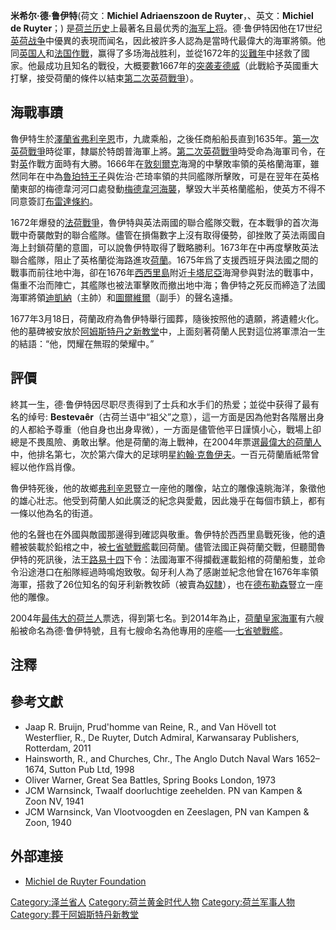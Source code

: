 {{noteTA
|1=zh:梅德韋;zh-hans:梅德韦;zh-tw:麥德威;
|2=zh:敦刻爾克;zh-hans:敦刻尔克; zh-hant:敦克爾克; zh-hk:鄧扣克;
|3=zh-tw:敘拉古;zh-hans:锡拉库扎;
|4=zh-tw:夫利辛亨;zh-hans:弗利辛恩;
}}
{{Infobox military person
|name          = 米希尔·德·鲁伊特
|image         = Bol, Michiel de Ruyter.jpg
|caption       = 米希尔·德·鲁伊特，1667年费迪南德·波尔所绘
|birth_date    = 1607年3月24日
|birth_place   = [[荷兰共和国|荷兰共和国]][[泽兰省|泽兰省]][[弗利辛恩|弗利辛恩]]
|death_date    = {{Death date and age|df=y|1676|4|29|1607|3|24}}
|death_place   = [[锡拉库扎|锡拉库扎]]湾(在[[奥古斯塔海战|奥古斯塔海战]]中被一枚炮弹重伤)
|placeofburial = [[阿姆斯特丹|阿姆斯特丹]][[新教堂_(阿姆斯特丹)|新教堂]]
|nickname      = ''Bestevaêr''（祖父）
|birth_name    = 米希尔·德·鲁伊特
|allegiance    = [[File:Statenvlag.svg|23px]] [[荷兰共和国|荷兰共和国]]
|branch        = 
|serviceyears  = 1637–1676
|battles       = '''[[葡萄牙王政復古戰爭|葡萄牙王政復古戰爭]]'''<br>[[1641年11月4日行动|1641年11月4日行动]]<br>'''[[第一次英荷战争|第一次英荷战争]]'''<br>[[普利茅斯战役|普利茅斯战役]]<br>[[Battle_of_the_Kentish_Knock|Battle of the Kentish Knock]]<br>[[Battle_of_Dungeness|Battle of Dungeness]]<br>[[Battle_of_Portland|Battle of Portland]]<br>[[Battle_of_the_Gabbard|Battle of the Gabbard]]<br>[[Battle_of_Scheveningen|Battle of Scheveningen]]<br>'''[[第二次英荷战争|第二次英荷战争]]'''<br>[[Four_Days_Battle|Four Days Battle]]<br>[[St._James's_Day_Battle|St. James's Day Battle]]<br>[[突袭梅德韦港|突袭梅德韦港]]<br>'''[[第三次英荷战争|第三次英荷战争]]'''<br>[[Battle_of_Solebay|Battle of Solebay]]<br>[[Battle_of_Schooneveld|Battle of Schooneveld]]<br>'''[[法荷战争|法荷战争]]'''<br>[[Battle_of_Texel|Battle of Texel]]<br>[[Battle_of_Stromboli|Battle of Stromboli]]<br>[[奥古斯塔海战|奥古斯塔海战]]{{DOW}}
}}
'''米希尔·德·鲁伊特'''(荷文：'''Michiel Adriaenszoon de Ruyter'''，{{IPA-nl|miˈxil ˈaːdrijaːnˌsoːn də ˈrœytər}}、英文：'''Michiel de Ruyter'''；{{bd|1607年|3月24日|1676年|4月29日}}) 是[[荷兰历史|荷兰历史]]上最著名且最优秀的[[海军上将|海军上将]]。德·鲁伊特因他在17世纪[[英荷战争|英荷战争]]中優異的表現而闻名，因此被許多人認為是當時代最偉大的海軍將領。他同[[英格兰王国|英国人]]和[[法荷戰爭|法国作戰]]，赢得了多场海战胜利，並從1672年的[[災難年|災難年]]中拯救了國家。他最成功且知名的戰役，大概要數1667年的[[突袭麦德威|突袭麦德威]]（此戰給予英國重大打擊，接受荷蘭的條件以結束[[第二次英荷戰爭|第二次英荷戰爭]]）。

==海戰事蹟==
魯伊特生於[[澤蘭省|澤蘭省]][[弗利辛恩|弗利辛恩]]市，九歲乘船，之後任商船船長直到1635年。[[第一次英荷戰爭|第一次英荷戰爭]]時從軍，隸屬於特朗普海軍上將。[[第二次英荷戰爭|第二次英荷戰爭]]時受命為海軍司令，在對[[英格蘭|英]]作戰方面時有大勝。1666年在[[敦刻爾克|敦刻爾克]]海灣的{{link-en|四日海戰|Four Days Battle}}中擊敗{{link-en|阿博馬公爵|Duke of Arbemarie}}{{link-en|佐治·芒琦|Duke of Albemarle}}率領的英格蘭海軍，雖然同年在{{link-en|聖詹士日海戰|St. James's Day Battle}}中為{{link-en|坎伯蘭公爵|Duke of Cumberland}}[[魯珀特王子|魯珀特王子]]與佐治·芒琦率領的共同艦隊所擊敗，可是在翌年在英格蘭東部的梅德韋河河口處發動[[梅德韋河海襲|梅德韋河海襲]]，擊毀大半英格蘭艦船，使英方不得不同意簽訂[[布雷達條約|布雷達條約]]。

1672年爆發的[[法荷戰爭|法荷戰爭]]，魯伊特與英法兩國的聯合艦隊交戰，在本戰爭的首次海戰{{link-en|素貝海戰|Battle of Solebay}}中奇襲敵對的聯合艦隊。儘管在損傷數字上沒有取得優勢，卻挫敗了英法兩國自海上封鎖荷蘭的意圖，可以說魯伊特取得了戰略勝利。1673年在{{link-en|特塞爾海戰|Battle of Texel}}中再度擊敗英法聯合艦隊，阻止了英格蘭從海路進攻[[荷蘭|荷蘭]]。1675年爲了支援西班牙與法國之間的戰事而前往地中海，卻在1676年[[西西里島|西西里島]]附近[[卡塔尼亞|卡塔尼亞]]海灣參與對法的戰事中，傷重不治而陣亡，其艦隊也被法軍擊敗而撤出地中海；魯伊特之死反而締造了法國海軍將領[[迪凱納|迪凱納]]（主帥）和[[圖爾維爾|圖爾維爾]]（副手）的聲名遠播。

1677年3月18日，荷蘭政府為魯伊特舉行國葬，隨後按照他的遺願，將遺體火化。他的墓碑被安放於[[新教堂_(阿姆斯特丹)|阿姆斯特丹之新教堂]]中，上面刻著荷蘭人民對這位將軍漂泊一生的結語：“他，閃耀在無瑕的榮耀中。”

==評價==
終其一生，德·鲁伊特因尽职尽责得到了士兵和水手们的热爱；並從中获得了最有名的绰号: '''Bestevaêr'''（古荷兰语中“祖父”之意），這一方面是因為他對各階層出身的人都給予尊重（他自身也出身卑微），一方面是儘管他平日謹慎小心，戰場上卻總是不畏風險、勇敢出擊。他是荷蘭的海上戰神，在2004年票選[[最偉大的荷蘭人|最偉大的荷蘭人]]中，他排名第七，次於第六偉大的足球明星[[約翰·克魯伊夫|約翰·克魯伊夫]]。一百元荷蘭盾紙幣曾經以他作爲肖像。

魯伊特死後，他的故鄉[[弗利辛恩|弗利辛恩]]豎立一座他的雕像，站立的雕像遠眺海洋，象徵他的雄心壯志。他受到荷蘭人如此廣泛的紀念與愛戴，因此幾乎在每個市鎮上，都有一條以他為名的街道。

他的名聲也在外國與敵國那邊得到確認與敬重。魯伊特於西西里島戰死後，他的遺體被裝載於鉛棺之中，被[[七省號戰艦|七省號戰艦]]載回荷蘭。儘管法國正與荷蘭交戰，但聽聞魯伊特的死訊後，法王[[路易十四|路易十四]]下令：法國海軍不得攔截運載鉛棺的荷蘭船隻，並命令沿途港口在船隊經過時鳴炮致敬。匈牙利人為了感謝並紀念他曾在1676年率領海軍，搭救了26位知名的匈牙利新教牧師（被賣為[[奴隸|奴隸]]），也在[[德布勒森|德布勒森]]豎立一座他的雕像。{{efn|當時（1673-1681年）匈牙利國王、奧地利大公兼[[神聖羅馬帝國皇帝|神聖羅馬帝國皇帝]][[利奧波德一世_(神聖羅馬帝國)|李奧波德一世]]，在領內的匈牙利強化[[專制|專制]]統治，實行擱置議會並打壓貴族與新教徒的集權政策，引來許多匈牙利人的不滿，這26名牧師因為挺身反抗而被奧地利軍強賣為奴，被視為烈士，而基於新教情懷去拯救牧師們的魯伊特就被視為「新教英雄」。}}

2004年[[最伟大的荷兰人|最伟大的荷兰人]]票选，得到第七名。到2014年為止，[[荷蘭皇家海軍|荷蘭皇家海軍]]有六艘船被命名為德·鲁伊特號，且有七艘命名為他專用的座艦──[[七省號戰艦|七省號戰艦]]。

== 注釋 ==
{{notelist|iger=}}

== 參考文獻 ==
{{refbegin}}
*Jaap R. Bruijn, Prud'homme van Reine, R., and Van Hövell tot Westerflier, R., De Ruyter, Dutch Admiral, Karwansaray Publishers, Rotterdam, 2011
*Hainsworth, R., and Churches, Chr., The Anglo Dutch Naval Wars 1652–1674, Sutton Pub Ltd, 1998
*Oliver Warner, Great Sea Battles, Spring Books London, 1973
*JCM Warnsinck, Twaalf doorluchtige zeehelden. PN van Kampen & Zoon NV, 1941
*JCM Warnsinck, Van Vlootvoogden en Zeeslagen, PN van Kampen & Zoon, 1940
{{refend}}

==外部連接==
{{commons category}}
* {{nl icon}} [http://www.deruyter.org/ Michiel de Ruyter Foundation] {{Wayback|url=http://www.deruyter.org/ |date=20171214100721 }}

{{Authority control}}

{{DEFAULTSORT:Ruyter, Michiel De}}
[[Category:泽兰省人|Category:泽兰省人]]
[[Category:荷兰黄金时代人物|Category:荷兰黄金时代人物]]
[[Category:荷兰军事人物|Category:荷兰军事人物]]
[[Category:葬于阿姆斯特丹新教堂|Category:葬于阿姆斯特丹新教堂]]